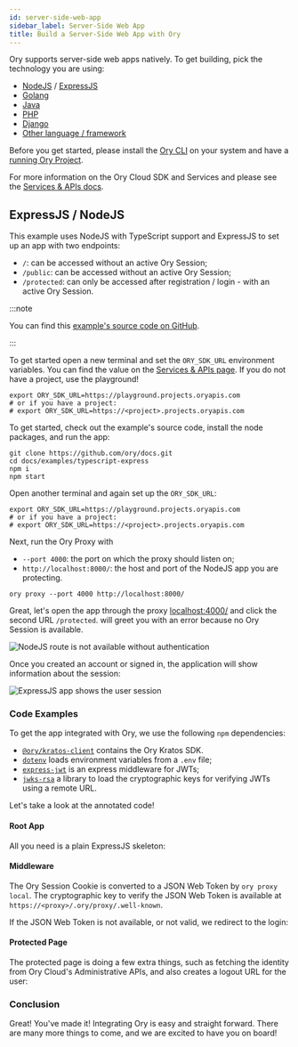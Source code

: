```yaml
---
id: server-side-web-app
sidebar_label: Server-Side Web App
title: Build a Server-Side Web App with Ory
---
```


Ory supports server-side web apps natively. To get building, pick the technology
you are using:

- [NodeJS](#expressjs--nodejs) / [ExpressJS](#expressjs--nodejs)
- [Golang](./other-languages.mdx)
- [Java](./other-languages.mdx)
- [PHP](./other-languages.mdx)
- [Django](./other-languages.mdx)
- [Other language / framework](./other-languages.mdx)

Before you get started, please install the [Ory CLI](./ory-cli-install-use.mdx)
on your system and have a
[running Ory Project](https://console.ory.sh/registration).

For more information on the Ory Cloud SDK and Services and please see the
[Services & APIs docs](../concepts/services-api.mdx).

## ExpressJS / NodeJS

This example uses NodeJS with TypeScript support and ExpressJS to set up an app
with two endpoints:

- `/`: can be accessed without an active Ory Session;
- `/public`: can be accessed without an active Ory Session;
- `/protected`: can only be accessed after registration / login - with an active
  Ory Session.

:::note

You can find this
[example's source code on GitHub](https://github.com/ory/docs/tree/master/examples/typescript-express).

:::

To get started open a new terminal and set the `ORY_SDK_URL` environment
variables. You can find the value on the
[Services & APIs page](../concepts/services-api.mdx). If you do not have a
project, use the playground!

```shell
export ORY_SDK_URL=https://playground.projects.oryapis.com
# or if you have a project:
# export ORY_SDK_URL=https://<project>.projects.oryapis.com
```

To get started, check out the example's source code, install the node packages,
and run the app:

```shell
git clone https://github.com/ory/docs.git
cd docs/examples/typescript-express
npm i
npm start
```

Open another terminal and again set up the `ORY_SDK_URL`:

```shell
export ORY_SDK_URL=https://playground.projects.oryapis.com
# or if you have a project:
# export ORY_SDK_URL=https://<project>.projects.oryapis.com
```

Next, run the Ory Proxy with

- `--port 4000`: the port on which the proxy should listen on;
- `http://localhost:8000/`: the host and port of the NodeJS app you are
  protecting.

```shell
ory proxy --port 4000 http://localhost:8000/
```

Great, let's open the app through the proxy
[localhost:4000/](http://localhost:4000/) and click the second URL `/protected`.
will greet you with an error because no Ory Session is available.

![NodeJS route is not available without authentication](./integrate-nodejs/proxy-unauth.png)

Once you created an account or signed in, the application will show information
about the session:

![ExpressJS app shows the user session](./integrate-nodejs/proxy-auth.png)

### Code Examples


To get the app integrated with Ory, we use the following `npm` dependencies:

- [`@ory/kratos-client`](https://www.npmjs.com/package/@ory/kratos-client) 
  contains the Ory Kratos SDK.
- [`dotenv`](https://www.npmjs.com/package/dotenv) loads environment variables
  from a `.env` file;
- [`express-jwt`](https://www.npmjs.com/package/express-jwt) is an express
  middleware for JWTs;
- [`jwks-rsa`](https://www.npmjs.com/package/jwks-rsa) a library to load the
  cryptographic keys for verifying JWTs using a remote URL.

Let's take a look at the annotated code!

#### Root App

All you need is a plain ExpressJS skeleton:

<CodeFromRemote
  lang="js"
  link="https://github.com/ory/docs/blob/master/examples/typescript-express/src/index.ts"
  src="https://raw.githubusercontent.com/ory/docs/master/examples/typescript-express/src/index.ts"
/>

#### Middleware

The Ory Session Cookie is converted to a JSON Web Token by `ory proxy local`.
The cryptographic key to verify the JSON Web Token is available at
`https://<proxy>/.ory/proxy/.well-known`.

If the JSON Web Token is not available, or not valid, we redirect to the login:

<CodeFromRemote
  lang="js"
  link="https://github.com/ory/docs/blob/master/examples/typescript-express/src/middleware.ts"
  src="https://raw.githubusercontent.com/ory/docs/master/examples/typescript-express/src/middleware.ts"
/>

#### Protected Page

The protected page is doing a few extra things, such as fetching the identity
from Ory Cloud's Administrative APIs, and also creates a logout URL for the
user:

<CodeFromRemote
  lang="js"
  link="https://github.com/ory/docs/blob/master/examples/typescript-express/src/routes/protected.ts"
  src="https://raw.githubusercontent.com/ory/docs/master/examples/typescript-express/src/routes/protected.ts"
/>

### Conclusion

Great! You've made it! Integrating Ory is easy and straight forward. There are
many more things to come, and we are excited to have you on board!
